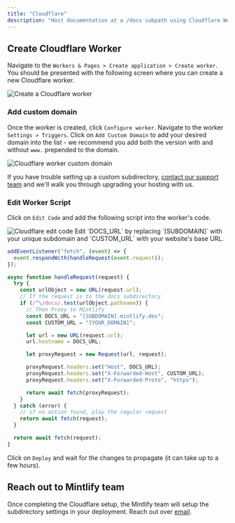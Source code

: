 ```yaml
---
title: "Cloudflare"
description: "Host documentation at a /docs subpath using Cloudflare Workers"
---
```



<SubpathGatingSnippet platform="Cloudflare" />

## Create Cloudflare Worker

Navigate to the `Workers & Pages > Create application > Create worker`. You
should be presented with the following screen where you can create a new
Cloudflare worker.

<Frame>
  <img alt="Create a Cloudflare worker" src="/images/cloudflare/worker.png" />
</Frame>

### Add custom domain

Once the worker is created, click `Configure worker`. Navigate to the worker
`Settings > Triggers`. Click on `Add Custom Domain` to add your desired domain
into the list - we recommend you add both the version with and without `www.`
prepended to the domain.

<Frame>
  <img
    alt="Cloudflare worker custom domain"
    src="/images/cloudflare/custom-domain.png"
  />
</Frame>

If you have trouble setting up a custom subdirectory,
[contact our support team](mailto:sales@mintlify.com) and we'll walk you through
upgrading your hosting with us.

### Edit Worker Script

Click on `Edit Code` and add the following script into the worker's code.

<Frame>
  <img alt="Cloudflare edit code" src="/images/cloudflare/edit-code.png" />
</Frame>

<Tip>
  Edit `DOCS_URL` by replacing `[SUBDOMAIN]` with your unique subdomain and
  `CUSTOM_URL` with your website's base URL.
</Tip>

```javascript
addEventListener("fetch", (event) => {
  event.respondWith(handleRequest(event.request));
});

async function handleRequest(request) {
  try {
    const urlObject = new URL(request.url);
    // If the request is to the docs subdirectory
    if (/^\/docs/.test(urlObject.pathname)) {
      // Then Proxy to Mintlify
      const DOCS_URL = "[SUBDOMAIN].mintlify.dev";
      const CUSTOM_URL = "[YOUR_DOMAIN]";

      let url = new URL(request.url);
      url.hostname = DOCS_URL;

      let proxyRequest = new Request(url, request);

      proxyRequest.headers.set("Host", DOCS_URL);
      proxyRequest.headers.set("X-Forwarded-Host", CUSTOM_URL);
      proxyRequest.headers.set("X-Forwarded-Proto", "https");

      return await fetch(proxyRequest);
    }
  } catch (error) {
    // if no action found, play the regular request
    return await fetch(request);
  }

  return await fetch(request);
}
```

Click on `Deploy` and wait for the changes to propagate (it can take up to a few
hours).

## Reach out to Mintlify team

Once completing the Cloudflare setup, the Mintlify team will setup the
subdirectory settings in your deployment. Reach out over
[email](mailto:sales@mintlify.com).
